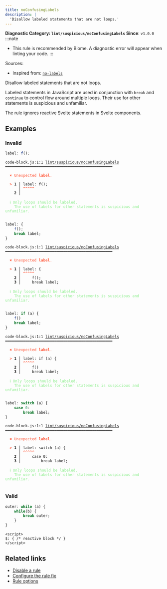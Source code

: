 ```yaml
---
title: noConfusingLabels
description: |
  'Disallow labeled statements that are not loops.'
---
```


**Diagnostic Category: `lint/suspicious/noConfusingLabels`**
<Tabs>
<TabItem label="JavaScript (and super languages)" icon="seti:javascript">
**Since**: `v1.0.0`
:::note
- This rule is recommended by Biome. A diagnostic error will appear when linting your code.
:::

Sources: 
- Inspired from: <a href="https://eslint.org/docs/latest/rules/no-labels" target="_blank"><code>no-labels</code></a>

Disallow labeled statements that are not loops.

Labeled statements in JavaScript are used in conjunction with `break` and `continue` to control flow around multiple loops.
Their use for other statements is suspicious and unfamiliar.

The rule ignores reactive Svelte statements in Svelte components.

## Examples

### Invalid

```js
label: f();
```

<pre class="language-text"><code class="language-text">code-block.js:1:1 <a href="https://biomejs.dev/linter/rules/no-confusing-labels">lint/suspicious/noConfusingLabels</a> ━━━━━━━━━━━━━━━━━━━━━━━━━━━━━━━━━━━━━━━━━━━━━━━━<br /><br />  <strong><span style="color: Tomato;">✖</span></strong> <span style="color: Tomato;">Unexpected </span><span style="color: Tomato;"><strong>label</strong></span><span style="color: Tomato;">.</span><br />  <br />  <strong><span style="color: Tomato;">&gt;</span></strong> <strong>1 │ </strong>label: f();<br />   <strong>   │ </strong><strong><span style="color: Tomato;">^</span></strong><strong><span style="color: Tomato;">^</span></strong><strong><span style="color: Tomato;">^</span></strong><strong><span style="color: Tomato;">^</span></strong><strong><span style="color: Tomato;">^</span></strong><br />    <strong>2 │ </strong><br />  <br />  <strong><span style="color: lightgreen;">ℹ</span></strong> <span style="color: lightgreen;">Only loops should be labeled.<br /></span>    <span style="color: lightgreen;">The use of labels for other statements is suspicious and unfamiliar.</span><br />  <br /></code></pre>

```js
label: {
    f();
    break label;
}
```

<pre class="language-text"><code class="language-text">code-block.js:1:1 <a href="https://biomejs.dev/linter/rules/no-confusing-labels">lint/suspicious/noConfusingLabels</a> ━━━━━━━━━━━━━━━━━━━━━━━━━━━━━━━━━━━━━━━━━━━━━━━━<br /><br />  <strong><span style="color: Tomato;">✖</span></strong> <span style="color: Tomato;">Unexpected </span><span style="color: Tomato;"><strong>label</strong></span><span style="color: Tomato;">.</span><br />  <br />  <strong><span style="color: Tomato;">&gt;</span></strong> <strong>1 │ </strong>label: &#123;<br />   <strong>   │ </strong><strong><span style="color: Tomato;">^</span></strong><strong><span style="color: Tomato;">^</span></strong><strong><span style="color: Tomato;">^</span></strong><strong><span style="color: Tomato;">^</span></strong><strong><span style="color: Tomato;">^</span></strong><br />    <strong>2 │ </strong>    f();<br />    <strong>3 │ </strong>    break label;<br />  <br />  <strong><span style="color: lightgreen;">ℹ</span></strong> <span style="color: lightgreen;">Only loops should be labeled.<br /></span>    <span style="color: lightgreen;">The use of labels for other statements is suspicious and unfamiliar.</span><br />  <br /></code></pre>

```js
label: if (a) {
    f()
    break label;
}
```

<pre class="language-text"><code class="language-text">code-block.js:1:1 <a href="https://biomejs.dev/linter/rules/no-confusing-labels">lint/suspicious/noConfusingLabels</a> ━━━━━━━━━━━━━━━━━━━━━━━━━━━━━━━━━━━━━━━━━━━━━━━━<br /><br />  <strong><span style="color: Tomato;">✖</span></strong> <span style="color: Tomato;">Unexpected </span><span style="color: Tomato;"><strong>label</strong></span><span style="color: Tomato;">.</span><br />  <br />  <strong><span style="color: Tomato;">&gt;</span></strong> <strong>1 │ </strong>label: if (a) &#123;<br />   <strong>   │ </strong><strong><span style="color: Tomato;">^</span></strong><strong><span style="color: Tomato;">^</span></strong><strong><span style="color: Tomato;">^</span></strong><strong><span style="color: Tomato;">^</span></strong><strong><span style="color: Tomato;">^</span></strong><br />    <strong>2 │ </strong>    f()<br />    <strong>3 │ </strong>    break label;<br />  <br />  <strong><span style="color: lightgreen;">ℹ</span></strong> <span style="color: lightgreen;">Only loops should be labeled.<br /></span>    <span style="color: lightgreen;">The use of labels for other statements is suspicious and unfamiliar.</span><br />  <br /></code></pre>

```js
label: switch (a) {
    case 0:
        break label;
}
```

<pre class="language-text"><code class="language-text">code-block.js:1:1 <a href="https://biomejs.dev/linter/rules/no-confusing-labels">lint/suspicious/noConfusingLabels</a> ━━━━━━━━━━━━━━━━━━━━━━━━━━━━━━━━━━━━━━━━━━━━━━━━<br /><br />  <strong><span style="color: Tomato;">✖</span></strong> <span style="color: Tomato;">Unexpected </span><span style="color: Tomato;"><strong>label</strong></span><span style="color: Tomato;">.</span><br />  <br />  <strong><span style="color: Tomato;">&gt;</span></strong> <strong>1 │ </strong>label: switch (a) &#123;<br />   <strong>   │ </strong><strong><span style="color: Tomato;">^</span></strong><strong><span style="color: Tomato;">^</span></strong><strong><span style="color: Tomato;">^</span></strong><strong><span style="color: Tomato;">^</span></strong><strong><span style="color: Tomato;">^</span></strong><br />    <strong>2 │ </strong>    case 0:<br />    <strong>3 │ </strong>        break label;<br />  <br />  <strong><span style="color: lightgreen;">ℹ</span></strong> <span style="color: lightgreen;">Only loops should be labeled.<br /></span>    <span style="color: lightgreen;">The use of labels for other statements is suspicious and unfamiliar.</span><br />  <br /></code></pre>

### Valid

```js
outer: while (a) {
    while(b) {
        break outer;
    }
}
```

```svelte
<script>
$: { /* reactive block */ }
</script>
```

## Related links

- [Disable a rule](/linter/#disable-a-lint-rule)
- [Configure the rule fix](/linter#configure-the-rule-fix)
- [Rule options](/linter/#rule-options)

</TabItem>
</Tabs>

